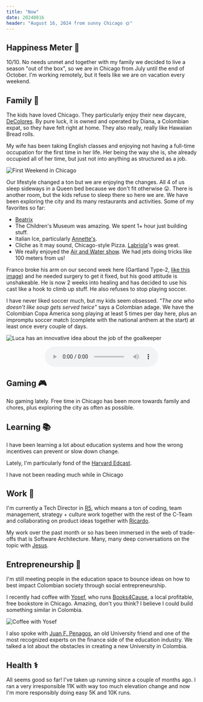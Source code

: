 ```yaml
---
title: "Now"
date: 20240816
header: "August 16, 2024 from sunny Chicago 🌞"  
--- 
```


## Happiness Meter 🤩

10/10. No needs unmet and together with my family we decided to live a season "out of the box", so we are in Chicago from July until the end of October. I'm working remotely, but it feels like we are on vacation every weekend.

## Family 💛

The kids have loved Chicago. They particularly enjoy their new daycare, [DeColores](https://winnie.com/place/diana-suarez-chicago). By pure luck, it is owned and operated by Diana, a Colombian expat, so they have felt right at home. They also really, really like Hawaiian Bread rolls.

My wife has been taking English classes and enjoying not having a full-time occupation for the first time in her life. Her being the way she is, she already occupied all of her time, but just not into anything as structured as a job.

![First Weekend in Chicago](@assets/posts/now/chicago.jpg)

Our lifestyle changed a ton but we are enjoying the changes. All 4 of us sleep sideways in a Queen bed because we don't fit otherwise 😛. There is another room, but the kids refuse to sleep there so here we are. We have been exploring the city and its many restaurants and activities. Some of my favorites so far:
* [Beatrix](https://g.co/kgs/QPr4AdA)
* The Children's Museum was amazing. We spent 1+ hour just building stuff.
* Italian Ice, particularly [Annette's](https://g.co/kgs/1jTsQo8). 
* Cliche as it may sound, Chicago-style Pizza. [Labriola](https://g.co/kgs/G5KaoQb)'s was great.
* We really enjoyed the [Air and Water show](https://www.youtube.com/watch?v=o_XS0OogU8E). We had jets doing tricks like 100 meters from us!

Franco broke his arm on our second week here (Gartland Type-2, [like this image](https://prod-images-static.radiopaedia.org/images/57201297/0._big_gallery.jpeg)) and he needed surgery to get it fixed, but his good attitude is unshakeable. He is now 2 weeks into healing and has decided to use his cast like a hook to climb up stuff. He also refuses to stop playing soccer.

I have never liked soccer much, but my kids seem obsessed. *"The one who doesn't like soup gets served twice"* says a Colombian adage. We have the Colombian Copa America song playing at least 5 times per day here, plus an impromptu soccer match (complete with the national anthem at the start) at least once every couple of days.


![Luca has an innovative idea about the job of the goalkeeper](@assets/posts/now/goooool.gif)

<audio controls="controls" style="margin: 0 auto; display: block;">
  <source type="audio/mp3" src="../assets/el_ritmo_que_nos_une.mp3"></source>
  <p>Your browser does not support the audio element.</p>
</audio>


## Gaming 🎮

No gaming lately. Free time in Chicago has been more towards family and chores, plus exploring the city as often as possible.

## Learning 📚 

I have been learning a lot about education systems and how the wrong incentives can prevent or slow down change.

Lately, I'm particularly fond of the [Harvard Edcast](https://www.gse.harvard.edu/ideas/edcast).

I have not been reading much while in Chicago

## Work 🧰

I'm currently a Tech Director in [R5](https://www.grupor5.com/), which means a ton of coding, team management, strategy + culture work together with the rest of the C-Team and collaborating on product ideas together with [Ricardo](https://www.linkedin.com/in/ricardo-buitrago/).

My work over the past month or so has been immersed in the web of trade-offs that is Software Architecture. Many, many deep conversations on the topic with [Jesus](https://www.linkedin.com/in/jesusreyesve/).

## Entrepreneurship 🚀

I'm still meeting people in the education space to bounce ideas on how to best impact Colombian society through social entrepreneurship.

I recently had coffee with [Yosef](https://www.linkedin.com/in/yosef-lifchitz-6a60a52/), who runs [Books4Cause](https://g.co/kgs/13Z2vQN), a local profitable, free bookstore in Chicago. Amazing, don't you think? I believe I could build something similar in Colombia.

![Coffee with Yosef](@assets/posts/now/yosef_salomon.jpg)

I also spoke with [Juan F. Penagos](https://www.linkedin.com/in/jfpenagos/), an old University friend and one of the most recognized experts on the finance side of the education industry. We talked a lot about the obstacles in creating a new University in Colombia. 

## Health ⚕️

All seems good so far! I've taken up running since a couple of months ago. I ran a very irresponsible 11K with way too much elevation change and now I'm more responsibly doing easy 5K and 10K runs.